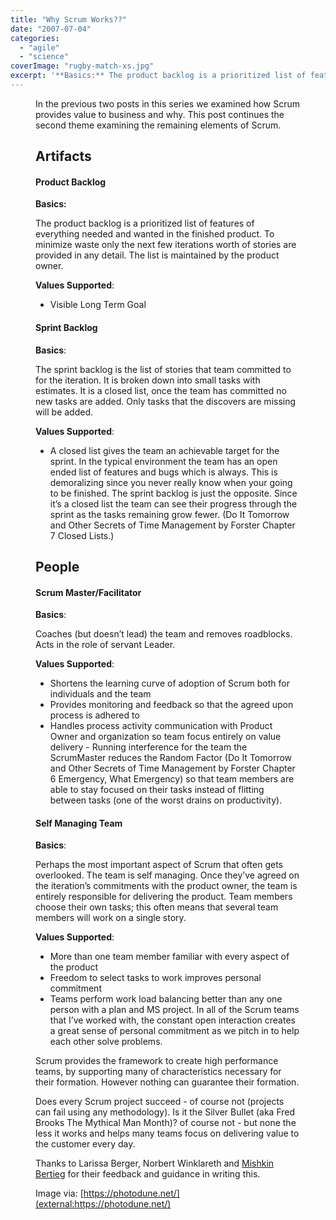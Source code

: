 ```yaml
---
title: "Why Scrum Works??"
date: "2007-07-04"
categories: 
  - "agile"
  - "science"
coverImage: "rugby-match-xs.jpg"
excerpt: '**Basics:** The product backlog is a prioritized list of features of everything needed and'
---
```




<Figure
  src={RugbyMatchXs}
  alt="Rugby match - image licensed from Photodune"
  caption="Rugby match - image licensed from Photodune"
/>
 In the previous two posts in this series we examined how Scrum provides value to business and why. This post continues the second theme examining the remaining elements of Scrum.

## Artifacts

#### **Product Backlog**

**Basics:**

The product backlog is a prioritized list of features of everything needed and wanted in the finished product. To minimize waste only the next few iterations worth of stories are provided in any detail. The list is maintained by the product owner.

**Values Supported**:

- Visible Long Term Goal

#### **Sprint Backlog**

**Basics**:

The sprint backlog is the list of stories that team committed to for the iteration. It is broken down into small tasks with estimates. It is a closed list, once the team has committed no new tasks are added. Only tasks that the discovers are missing will be added.

**Values Supported**:

- A closed list gives the team an achievable target for the sprint. In the typical environment the team has an open ended list of features and bugs which is always. This is demoralizing since you never really know when your going to be finished. The sprint backlog is just the opposite. Since it’s a closed list the team can see their progress through the sprint as the tasks remaining grow fewer. (Do It Tomorrow and Other Secrets of Time Management by Forster Chapter 7 Closed Lists.)

## People

#### **Scrum Master/Facilitator**

**Basics**:

Coaches (but doesn’t lead) the team and removes roadblocks. Acts in the role of servant Leader.

**Values Supported**:

- Shortens the learning curve of adoption of Scrum both for individuals and the team
- Provides monitoring and feedback so that the agreed upon process is adhered to
- Handles process activity communication with Product Owner and organization so team focus entirely on value delivery - Running interference for the team the ScrumMaster reduces the Random Factor (Do It Tomorrow and Other Secrets of Time Management by Forster Chapter 6 Emergency, What Emergency) so that team members are able to stay focused on their tasks instead of flitting between tasks (one of the worst drains on productivity).

#### **Self Managing Team**

**Basics**:

Perhaps the most important aspect of Scrum that often gets overlooked. The team is self managing. Once they’ve agreed on the iteration’s commitments with the product owner, the team is entirely responsible for delivering the product. Team members choose their own tasks; this often means that several team members will work on a single story.

**Values Supported**:

- More than one team member familiar with every aspect of the product
- Freedom to select tasks to work improves personal commitment
- Teams perform work load balancing better than any one person with a plan and MS project. In all of the Scrum teams that I’ve worked with, the constant open interaction creates a great sense of personal commitment as we pitch in to help each other solve problems.

Scrum provides the framework to create high performance teams, by supporting many of characteristics necessary for their formation. However nothing can guarantee their formation.

Does every Scrum project succeed - of course not (projects can fail using any methodology). Is it the Silver Bullet (aka Fred Brooks The Mythical Man Month)? of course not - but none the less it works and helps many teams focus on delivering value to the customer every day.

Thanks to Larissa Berger, Norbert Winklareth and [Mishkin Bertieg](external:https://www.agileadvice.com) for their feedback and guidance in writing this.

Image via: [https://photodune.net/](external:https://photodune.net/)
